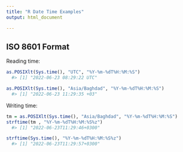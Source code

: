 ```yaml
---
title: "R Date Time Examples"
output: html_document

---
```


## ISO 8601 Format

Reading time:

```r
as.POSIXlt(Sys.time(), "UTC", "%Y-%m-%dT%H:%M:%S")
  #> [1] "2022-06-23 08:29:22 UTC"

as.POSIXlt(Sys.time(), "Asia/Baghdad", "%Y-%m-%dT%H:%M:%S")
  #> [1] "2022-06-23 11:29:35 +03"

```

Writing time:

```r
tm = as.POSIXlt(Sys.time(), "Asia/Baghdad", "%Y-%m-%dT%H:%M:%S")
strftime(tm , "%Y-%m-%dT%H:%M:%S%z")
  #> [1] "2022-06-23T11:29:46+0300"

strftime(Sys.time(), "%Y-%m-%dT%H:%M:%S%z")
  #> [1] "2022-06-23T11:29:57+0300"

```

